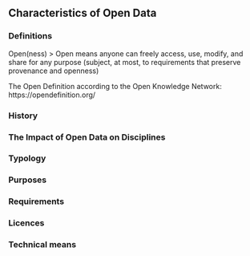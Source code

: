 ## Characteristics of Open Data
### Definitions

Open(ness)
> Open means anyone can freely access, use, modify, and share for any purpose (subject, at most, to requirements that preserve provenance and openness)

The Open Definition according to the Open Knowledge Network: https://opendefinition.org/

### History
### The Impact of Open Data on Disciplines
### Typology
### Purposes
### Requirements
### Licences
### Technical means
